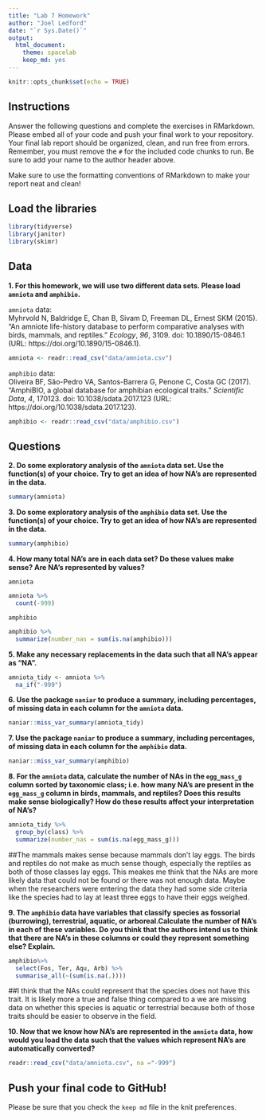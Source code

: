```yaml
---
title: "Lab 7 Homework"
author: "Joel Ledford"
date: "`r Sys.Date()`"
output:
  html_document: 
    theme: spacelab
    keep_md: yes
---
```


```r
knitr::opts_chunk$set(echo = TRUE)
```

## Instructions
Answer the following questions and complete the exercises in RMarkdown. Please embed all of your code and push your final work to your repository. Your final lab report should be organized, clean, and run free from errors. Remember, you must remove the `#` for the included code chunks to run. Be sure to add your name to the author header above.  

Make sure to use the formatting conventions of RMarkdown to make your report neat and clean!  

## Load the libraries
```r
library(tidyverse)
library(janitor)
library(skimr)
``` 

## Data
**1. For this homework, we will use two different data sets. Please load `amniota` and `amphibio`.**  

`amniota` data:  
Myhrvold N, Baldridge E, Chan B, Sivam D, Freeman DL, Ernest SKM (2015). “An amniote life-history
database to perform comparative analyses with birds, mammals, and reptiles.” _Ecology_, *96*, 3109.
doi: 10.1890/15-0846.1 (URL: https://doi.org/10.1890/15-0846.1).
```r
amniota <- readr::read_csv("data/amniota.csv")
```

`amphibio` data:  
Oliveira BF, São-Pedro VA, Santos-Barrera G, Penone C, Costa GC (2017). “AmphiBIO, a global database
for amphibian ecological traits.” _Scientific Data_, *4*, 170123. doi: 10.1038/sdata.2017.123 (URL:
https://doi.org/10.1038/sdata.2017.123).
```r
amphibio <- readr::read_csv("data/amphibio.csv")
```

## Questions  
**2. Do some exploratory analysis of the `amniota` data set. Use the function(s) of your choice. Try to get an idea of how NA's are represented in the data.**  
```r
summary(amniota)
```

**3. Do some exploratory analysis of the `amphibio` data set. Use the function(s) of your choice. Try to get an idea of how NA's are represented in the data.**  
```r
summary(amphibio)
```

**4. How many total NA's are in each data set? Do these values make sense? Are NA's represented by values?**   

`amniota`  
```r
amniota %>% 
  count(-999)
```

`amphibio`  
```r
amphibio %>% 
  summarize(number_nas = sum(is.na(amphibio)))
```

**5. Make any necessary replacements in the data such that all NA's appear as "NA".**   
```r
amniota_tidy <- amniota %>% 
  na_if("-999")
```

**6. Use the package `naniar` to produce a summary, including percentages, of missing data in each column for the `amniota` data.**  
```r
naniar::miss_var_summary(amniota_tidy)
```

**7. Use the package `naniar` to produce a summary, including percentages, of missing data in each column for the `amphibio` data.**
```r
naniar::miss_var_summary(amphibio)
```

**8. For the `amniota` data, calculate the number of NAs in the `egg_mass_g` column sorted by taxonomic class; i.e. how many NA's are present in the `egg_mass_g` column in birds, mammals, and reptiles? Does this results make sense biologically? How do these results affect your interpretation of NA's?**  
```r
amniota_tidy %>% 
  group_by(class) %>% 
  summarize(number_nas = sum(is.na(egg_mass_g)))
```
##The mammals makes sense because mammals don't lay eggs. The birds and reptiles do not make as much sense though, especially the reptiles as both of those classes lay eggs. This meakes me think that the NAs are more likely data that could not be found or there was not enough data. Maybe when the researchers were entering the data they had some side criteria like the species had to lay at least three eggs to have their eggs weighed. 

**9. The `amphibio` data have variables that classify species as fossorial (burrowing), terrestrial, aquatic, or arboreal.Calculate the number of NA's in each of these variables. Do you think that the authors intend us to think that there are NA's in these columns or could they represent something else? Explain.**
```r
amphibio%>% 
  select(Fos, Ter, Aqu, Arb) %>% 
  summarise_all(~(sum(is.na(.))))
```
##I think that the NAs could represent that the species does not have this trait. It is likely more a true and false thing compared to a we are missing data on whether this species is aquatic or terrestrial because both of those traits should be easier to observe in the field. 

**10. Now that we know how NA's are represented in the `amniota` data, how would you load the data such that the values which represent NA's are automatically converted?**
```r
readr::read_csv("data/amniota.csv", na ="-999")
```

## Push your final code to GitHub!
Please be sure that you check the `keep md` file in the knit preferences.  